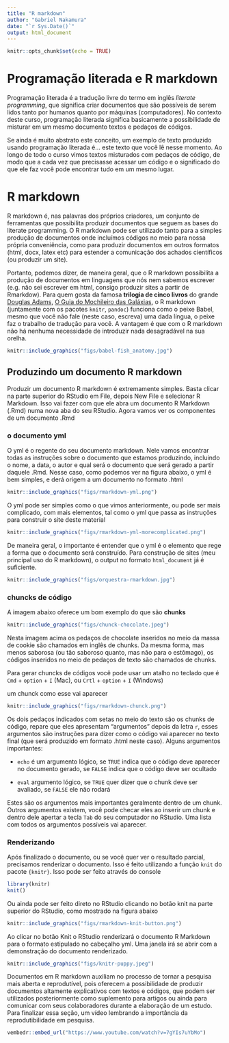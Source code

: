 ```yaml
---
title: "R markdown"
author: "Gabriel Nakamura"
date: "`r Sys.Date()`"
output: html_document
---
```


```r
knitr::opts_chunk$set(echo = TRUE)
```

# Programação literada e R markdown

Programação literada é a tradução livre do termo em inglês *literate programming*, que significa criar documentos que são possíveis de serem lidos tanto por humanos quanto por máquinas (computadores). No contexto deste curso, programação literada significa basicamente a possibilidade de misturar em um mesmo documento textos e pedaços de códigos.

Se ainda é muito abstrato este conceito, um exemplo de texto produzido usando programação literada é... este texto que você lê nesse momento. Ao longo de todo o curso vimos textos misturados com pedaços de código, de modo que a cada vez que precisasse acessar um código e o significado do que ele faz você pode encontrar tudo em um mesmo lugar.

# R markdown 

R markdown é, nas palavras dos próprios criadores, um conjunto de ferramentas que possibilita produzir documentos que seguem as bases do literate programming. O R markdown pode ser utilizado tanto para a simples produção de documentos onde incluímos códigos no meio para nossa própria conveniência, como para produzir documentos em outros formatos (html, docx, latex etc) para estender a comunicação dos achados científicos (ou produzir um site).

Portanto, podemos dizer, de maneira geral, que o R markdown possibilita a produção de documentos em linguagens que nós nem sabemos escrever (e.g. não sei escrever em html, consigo produzir sites a partir de Rmarkdow). Para quem gosta da famosa **trilogia de cinco livros** do grande [Douglas Adams](https://en.wikipedia.org/wiki/Douglas_Adams), [O Guia do Mochileiro das Galáxias](https://en.wikipedia.org/wiki/The_Hitchhiker%27s_Guide_to_the_Galaxy), o R markdown (juntamente com os pacotes `knitr`, `pandoc`) funciona como o peixe Babel, mesmo que você não fale (neste caso, escreva) uma dada língua, o peixe faz o trabalho de tradução para você. A vantagem é que com o R markdown não há nenhuma necessidade de introduzir nada desagradável na sua orelha.

```r
knitr::include_graphics("figs/babel-fish_anatomy.jpg")
```

## Produzindo um documento R markdown

Produzir um documento R markdown é extremamente simples. Basta clicar na parte superior do RStudio em File, depois New File e selecionar R Markdown. Isso vai fazer com que ele abra um documento R Markdown (.Rmd) numa nova aba do seu RStudio. Agora vamos ver os componentes de um documento .Rmd

### o documento yml

O yml é o regente do seu documento markdown. Nele vamos encontrar todas as instruções sobre o documento que estamos produzindo, incluindo o nome, a data, o autor e qual será o documento que será gerado a partir daquele .Rmd. Nesse caso, como podemos ver na figura abaixo, o yml é bem simples, e derá origem a um documento no formato .html

```r
knitr::include_graphics("figs/rmarkdown-yml.png")
```

O yml pode ser simples como o que vimos anteriormente, ou pode ser mais complicado, com mais elementos, tal como o yml que passa as instruções para construir o site deste material

```r
knitr::include_graphics("figs/rmarkdown-yml-morecomplicated.png")
```

De maneira geral, o importante é entender que o yml é o elemento que rege a forma que o documento será construído. Para construção de sites (meu principal uso do R markdown), o output no formato `html_document` já é suficiente.

```r
knitr::include_graphics("figs/orquestra-rmarkdown.jpg")
```

### chuncks de código

A imagem abaixo oferece um bom exemplo do que são **chunks**

```r
knitr::include_graphics("figs/chunck-chocolate.jpeg")
```

Nesta imagem acima os pedaços de chocolate inseridos no meio da massa de cookie são chamados em inglês de chunks. Da mesma forma, mas menos saborosa (ou tão saboroso quanto, mas não para o estômago), os códigos inseridos no meio de pedaços de texto são chamados de chunks. 

Para gerar chuncks de códigos você pode usar um atalho no teclado que é `Cmd` + `option` + `I` (Mac), ou `Crtl` + `option` + `I` (Windows)

um chunck como esse vai aparecer

```r
knitr::include_graphics("figs/rmarkdown-chunck.png")
```

Os dois pedaços indicados com setas no meio do texto são os chunks de código, repare que eles apresentam "argumentos" depois da letra `r`, esses argumentos são instruções para dizer como o código vai aparecer no texto final (que será produzido em formato .html neste caso). Alguns argumentos importantes:

- `echo` é um argumento lógico, se `TRUE` indica que o código deve aparecer no documento gerado, se `FALSE` indica que o código deve ser ocultado

- `eval` argumento lógico, se `TRUE` quer dizer que o chunk deve ser avaliado, se `FALSE` ele não rodará

Estes são os argumentos mais importantes geralmente dentro de um chunk. Outros argumentos existem, você pode checar eles ao inserir um chunk e dentro dele apertar a tecla `Tab` do seu computador no RStudio. Uma lista com todos os argumentos possíveis vai aparecer.

### Renderizando 

Após finalizado o documento, ou se você quer ver o resultado parcial, precisamos renderizar o documento. Isso é feito utilizando a função `knit` do pacote `{knitr}`. Isso pode ser feito através do console

```r
library(knitr)
knit()
```

Ou ainda pode ser feito direto no RStudio clicando no botão knit na parte superior do RStudio, como mostrado na figura abaixo

```r
knitr::include_graphics("figs/rmarkdown-knit-button.png")
```

Ao clicar no botão Knit o RStudio renderizará o documento R Markdown para o formato estipulado no cabeçalho yml. Uma janela irá se abrir com a demonstração do documento renderizado.

```r
knitr::include_graphics("figs/knitr-puppy.jpeg")
```

Documentos em R markdown auxiliam no processo de tornar a pesquisa mais aberta e reprodutível, pois oferecem a possibilidade de produzir documentos altamente explicativos com textos e códigos, que podem ser utilizados posteriormente como suplemento para artigos ou ainda para comunicar com seus colaboradores durante a elaboração de um estudo. Para finalizar essa seção, um vídeo lembrando a importância da reprodutibilidade em pesquisa.

```r
vembedr::embed_url("https://www.youtube.com/watch?v=7gYIs7uYbMo")
```


